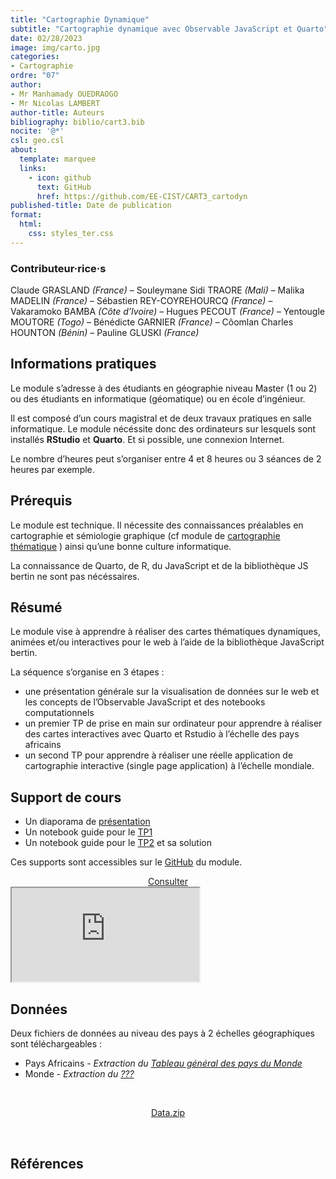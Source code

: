 ```yaml
---
title: "Cartographie Dynamique"
subtitle: "Cartographie dynamique avec Observable JavaScript et Quarto"
date: 02/28/2023
image: img/carto.jpg
categories: 
- Cartographie
ordre: "07" 
author: 
- Mr Manhamady OUEDRAOGO
- Mr Nicolas LAMBERT
author-title: Auteurs
bibliography: biblio/cart3.bib
nocite: '@*'
csl: geo.csl
about:
  template: marquee
  links:
    - icon: github
      text: GitHub
      href: https://github.com/EE-CIST/CART3_cartodyn
published-title: Date de publication 
format:
  html: 
    css: styles_ter.css
---
```


::: {#contrib}
### Contributeur·rice·s

Claude GRASLAND *(France)* – Souleymane Sidi TRAORE *(Mali)* – Malika MADELIN *(France)* – Sébastien REY-COYREHOURCQ *(France)* – Vakaramoko BAMBA *(Côte d'Ivoire)* – Hugues PECOUT *(France)* – Yentougle MOUTORE *(Togo)* – Bénédicte GARNIER *(France)* – Côomlan Charles HOUNTON *(Bénin)* – Pauline GLUSKI *(France)*
:::

::: {#block}
## <i class="bi bi-info-circle"></i> Informations pratiques

Le module s'adresse à des étudiants en géographie niveau Master (1 ou 2) ou des étudiants en informatique (géomatique) ou en école d'ingénieur.

Il est composé  d'un cours magistral et de deux travaux pratiques en salle informatique. Le module nécéssite donc des ordinateurs sur lesquels sont installés **RStudio** et **Quarto**. Et si possible, une connexion Internet. 

Le nombre d'heures peut s'organiser entre 4 et 8 heures ou 3 séances de 2 heures par exemple.

:::

<div>

## <i class="bi bi-ui-checks-grid"></i> Prérequis

Le module est technique. Il nécessite des connaissances préalables en cartographie et sémiologie graphique (cf module de [cartographie thématique](G_cartographie.qmd) ) ainsi qu'une bonne culture informatique. 

La connaissance de Quarto, de R, du JavaScript et de la bibliothèque JS bertin ne sont pas nécéssaires.

</div>

<div>

## <i class="bi bi-bookmark"></i> Résumé

Le module vise à apprendre à réaliser des cartes thématiques dynamiques, animées et/ou interactives pour le web à l'aide de la bibliothèque JavaScript bertin. 

La séquence s’organise en 3 étapes : 

-   une présentation générale sur la visualisation de données sur le web et les concepts de l’Observable JavaScript et des notebooks computationnels
-   un premier TP de prise en main sur ordinateur pour apprendre à réaliser des cartes interactives avec Quarto et Rstudio à l’échelle des pays africains
-   un second TP pour apprendre à réaliser une réelle application de cartographie interactive (single page application) à l’échelle mondiale. 

</div>

<div>

## <i class="bi bi-person-video3"></i> Support de cours

-   Un diaporama de [présentation](https://ee-cist.github.io/CART3_cartodyn/intro/docs/index.html#/title-slide)
-   Un notebook guide pour le [TP1](https://ee-cist.github.io/CART3_cartodyn/TP1/docs/index.html)
-   Un notebook guide pour le [TP2](https://ee-cist.github.io/CART3_cartodyn/TP2/docs/index.html) et sa solution

Ces supports sont accessibles sur le [GitHub](https://github.com/EE-CIST/CART3_cartodyn) du module.

</div>

<center><a href="https://bit.ly/3Dz1FX4" class="btn btn-warning" role="button" aria-disabled="true"><i class="bi bi-eye"></i> Consulter</a></center>

<object class="slide" data="support/introR_seance2_diapo.pdf" type="application/pdf">

<iframe class="slide" src="https://ee-cist.github.io/CART3_cartodyn/intro/docs/index.html#/title-slide">

</iframe>

</object>

<!-- <div> -->

<!-- ## <i class="bi bi-person-video3"></i> Support de TD -->

<!-- Quam ob rem cave Catoni anteponas ne istum quidem ipsum, quem Apollo, ut ais, sapientissimum iudicavit; huius enim facta, illius dicta laudantur. De me autem, ut iam cum utroque vestrum loquar, sic habetote. -->

<!-- <center><a href="" class="btn btn-warning" role="button" aria-disabled="true"><i class="bi bi-eye"></i> Consulter</a></center> -->

<!-- </div> -->

<div>

## <i class="bi bi-clipboard-data"></i> Données

Deux fichiers de données au niveau des pays à 2 échelles géographiques sont téléchargeables :

-   Pays Africains - *Extraction du [Tableau général des pays du Monde](../donnees/gen_monde.qmd)*
-   Monde - *Extraction du [???](../donnees/gen_monde.qmd)*

\

<center><a href="" class="btn btn-info" role="button" aria-disabled="true"><i class="bi bi-cloud-arrow-down"></i> Data.zip</a></center>

\

</div>

## <i class="bi bi-file-earmark-text"></i> Références

::: {#refs}
:::
